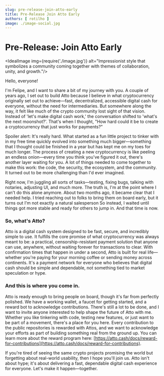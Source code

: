 ```yaml
---
slug: pre-release-join-atto-early
title: Pre-Release Join Atto Early
authors: [ rotilho ]
image: ./image-social.jpg
---
```



# Pre-Release: Join Atto Early

<IdealImage img={require('./image.jpg')} alt="Impressionist style that symbolizes a community coming together with themes of collaboration, unity, and growth."/>


Hello, everyone!

I'm Felipe, and I want to share a bit of my journey with you. A couple of years ago, I set out to build Atto because I believe in what cryptocurrency originally set out to achieve—fast, decentralized, accessible digital cash for everyone, without the need for intermediaries. But somewhere along the way, it felt like much of the crypto community lost sight of that vision. Instead of 'let's make digital cash work,' the conversation shifted to 'what's the next moonshot?'. That's when I thought, "How hard could it be to create a cryptocurrency that just works for payments?"

Spoiler alert: It's really hard. What started as a fun little project to tinker with in my free time quickly evolved into something much bigger—something that I thought could be finished in a year but has kept me on my toes for much longer. The process of creating a new cryptocurrency is like peeling an endless onion—every time you think you've figured it out, there's another layer waiting for you. A lot of things needed to come together to make this work: the code, the security, the ecosystem, and the community. It turned out to be more challenging than I'd ever imagined.

<!-- truncate -->

Right now, I'm juggling all sorts of tasks—testing, fixing bugs, talking with notaries, adjusting UI, and much more. The truth is, I'm at the point where I can't do this alone anymore. About two months ago, it became clear that I needed help. I tried reaching out to folks to bring them on board early, but it turns out I'm not exactly a natural salesperson So instead, I waited until things got more stable and ready for others to jump in. And that time is now.

### So, what's Atto?

Atto is a digital cash system designed to be fast, secure, and incredibly simple to use. It fulfills the core promise of what cryptocurrency was always meant to be: a practical, censorship-resistant payment solution that anyone can use, anywhere, without waiting forever for transactions to clear. With confirmation times that happen in under a second, Atto is built for real life—whether you're paying for your morning coffee or sending money across continents. It's a payment network for everyone who believes that digital cash should be simple and dependable, not something tied to market speculation or hype.

### And this is where you come in.

Atto is ready enough to bring people on board, though it's far from perfectly polished. We have a working wallet, a faucet for getting started, and a reward bot to acknowledge contributions. There's still a lot to be done, and I want to invite anyone interested to help shape the future of Atto with me. Whether you like tinkering with code, testing new features, or just want to be part of a movement, there's a place for you here. Every contribution to the public repositories is rewarded with Attos, and we want to acknowledge your efforts as part of building something real from the ground up. You can learn more about the reward program here: [https://atto.cash/docs/reward-for-contributions](https://atto.cash/docs/reward-for-contributions).

If you're tired of seeing the same crypto projects promising the world but forgetting about real-world usability, then I hope you'll join us. Atto isn't about hype; it's about delivering a fast, dependable digital cash experience for everyone. Let's make it happen—together.
